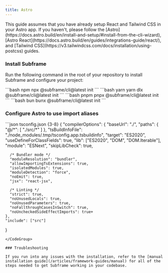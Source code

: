```yaml
---
title: Astro
---
```


<Note>
  This guide assumes that you have already setup React and Tailwind CSS in your Astro app. If you haven't, please follow the
  [Astro](https://docs.astro.build/en/install-and-setup/#install-from-the-cli-wizard), [Astro React](https://docs.astro.build/en/guides/integrations-guide/react/), and [Tailwind CSS](https://v3.tailwindcss.com/docs/installation/using-postcss) guides.
</Note>

### Install Subframe
Run the following command in the root of your repository to install Subframe and configure your project:

<CodeGroup>
  ```bash npm
  npx @subframe/cli@latest init
  ```
  ```bash yarn
  yarn dlx @subframe/cli@latest init
  ```
  ```bash pnpm
  pnpx @subframe/cli@latest init
  ```
  ```bash bun
  bunx @subframe/cli@latest init
  ```
</CodeGroup>

### Configure Astro to use import aliases

<CodeGroup>
  ```json tsconfig.json {3-8}
  {
    "compilerOptions": {
      "baseUrl": "./",
      "paths": {
        "@/*": [
          "./src/*"
        ]
      },
      "tsBuildInfoFile": "./node_modules/.tmp/tsconfig.app.tsbuildinfo",
      "target": "ES2020",
      "useDefineForClassFields": true,
      "lib": ["ES2020", "DOM", "DOM.Iterable"],
      "module": "ESNext",
      "skipLibCheck": true,

      /* Bundler mode */
      "moduleResolution": "bundler",
      "allowImportingTsExtensions": true,
      "isolatedModules": true,
      "moduleDetection": "force",
      "noEmit": true,
      "jsx": "react-jsx",

      /* Linting */
      "strict": true,
      "noUnusedLocals": true,
      "noUnusedParameters": true,
      "noFallthroughCasesInSwitch": true,
      "noUncheckedSideEffectImports": true+
    },
    "include": ["src"]
  }
  ```
</CodeGroup>

### Troubleshooting

If you run into any issues with the installation, refer to the [manual installation guide](/articles/framework-guides/manual) for all of the steps needed to get Subframe working in your codebase.